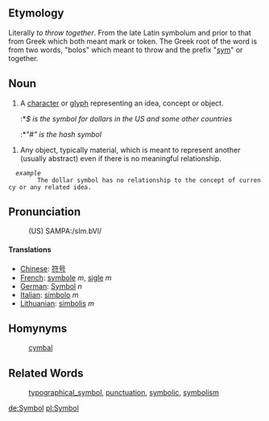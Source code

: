 {{rfc}}
==Etymology==
Literally ''to throw together''. From the late Latin symbolum and prior to that from Greek which both meant mark or token. The Greek root of the word is from two words, "bolos" which meant to throw and the prefix "[[sym]]" or together.   

==Noun==
# A [[character]] or [[glyph]] representing an idea, concept or object.
#:*<i>$ is the symbol for dollars in the US and some other countries</i>
#:*<i>"#" is the hash symbol</i>

# Any object, typically material, which is meant to represent another (usually abstract) even if there is no meaningful relationship. 
   ''example''
         The dollar symbol has no relationship to the concept of currency or any related idea.

==Pronunciation==
:(US) SAMPA:/sIm.bVl/

====Translations====
*[[Chinese]]: [[符号]]
*[[French]]: [[symbole]] ''m'', [[sigle]] ''m''
*[[German]]: [[Symbol]] ''n''
*[[Italian]]: [[simbolo]] ''m''
*[[Lithuanian]]: [[simbolis]] ''m''

==Homynyms==
: [[cymbal]]

==Related Words==
:[[typographical_symbol]], [[punctuation]], [[symbolic]], [[symbolism]]

[[de:Symbol]]
[[pl:Symbol]]